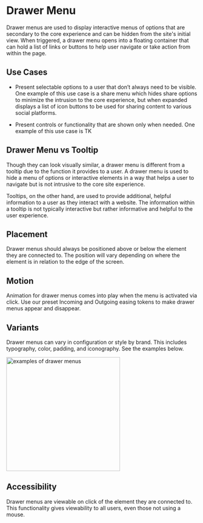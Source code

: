 

<Meta title="Components/Molecules/DrawerMenu"/>


# Drawer Menu

Drawer menus are used to display interactive menus of options that are secondary to the core experience and can be hidden from the site's initial view. When triggered, a drawer menu opens into a floating container that can hold a list of links or buttons to help user navigate or take action from within the page. 

  

## Use Cases

-   Present selectable options to a user that don’t always need to be visible. One example of this use case is a share menu which hides share options to minimize the intrusion to the core experience, but when expanded displays a list of icon buttons to be used for sharing content to various social platforms.
    
-   Present controls or functionality that are shown only when needed. One example of this use case is TK
    

  

## Drawer Menu vs Tooltip

Though they can look visually similar, a drawer menu is different from a tooltip due to the function it provides to a user. A drawer menu is used to hide a menu of options or interactive elements in a way that helps a user to navigate but is not intrusive to the core site experience. 

Tooltips, on the other hand, are used to provide additional, helpful information to a user as they interact with a website. The information within a tooltip is not typically interactive but rather informative and helpful to the user experience.


  

## Placement

Drawer menus should always be positioned above or below the element they are connected to. The position will vary depending on where the element is in relation to the edge of the screen.

  

## Motion

Animation for drawer menus comes into play when the menu is activated via click. Use our preset Incoming and Outgoing easing tokens to make drawer menus appear and disappear.

  

## Variants

Drawer menus can vary in configuration or style by brand. This includes typography, color, padding, and iconography. See the examples below.

 <img alt="examples of drawer menus" src="./images/Molecules-DrawerMenu-Variants.png" width="300" />

  

## Accessibility

Drawer menus are viewable on click of the element they are connected to. This functionality gives viewability to all users, even those not using a mouse.
